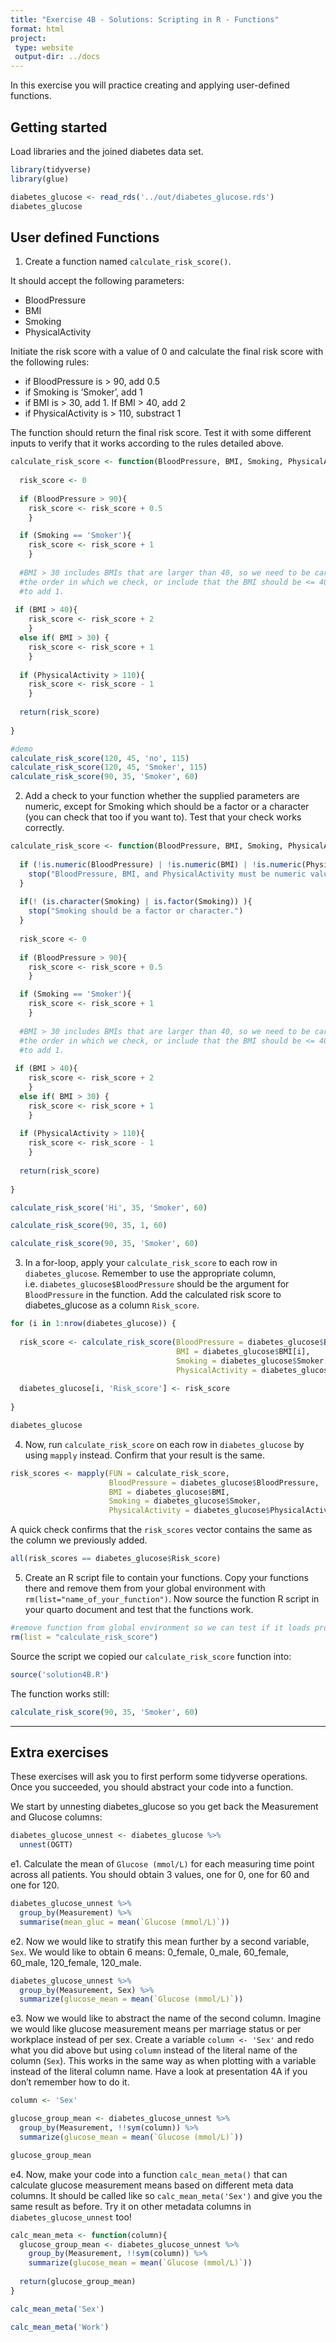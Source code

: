 ```yaml
---
title: "Exercise 4B - Solutions: Scripting in R - Functions"
format: html
project:
 type: website
 output-dir: ../docs
---
```


In this exercise you will practice creating and applying user-defined functions.

## Getting started

Load libraries and the joined diabetes data set.

```r
library(tidyverse)
library(glue)
```

```r
diabetes_glucose <- read_rds('../out/diabetes_glucose.rds')
diabetes_glucose
```

## User defined Functions

1. Create a function named `calculate_risk_score()`. 

It should accept the following parameters:

* BloodPressure
* BMI
* Smoking
* PhysicalActivity

Initiate the risk score with a value of 0 and calculate the final risk score with the following rules:

* if BloodPressure is > 90, add 0.5
* if Smoking is 'Smoker', add 1 
* if BMI is > 30, add 1. If BMI > 40, add 2
* if PhysicalActivity is > 110, substract 1

The function should return the final risk score. Test it with some different inputs to verify that it works according to the rules detailed above. 


```r
calculate_risk_score <- function(BloodPressure, BMI, Smoking, PhysicalActivity){
  
  risk_score <- 0
  
  if (BloodPressure > 90){
    risk_score <- risk_score + 0.5
    }

  if (Smoking == 'Smoker'){
    risk_score <- risk_score + 1
    }
  
  #BMI > 30 includes BMIs that are larger than 40, so we need to be careful of
  #the order in which we check, or include that the BMI should be <= 40 in order 
  #to add 1.   
  
 if (BMI > 40){
    risk_score <- risk_score + 2
    } 
  else if( BMI > 30) {
    risk_score <- risk_score + 1
    } 
  
  if (PhysicalActivity > 110){
    risk_score <- risk_score - 1
    }
    
  return(risk_score)
  
}


```


```r
#demo
calculate_risk_score(120, 45, 'no', 115)
calculate_risk_score(120, 45, 'Smoker', 115)
calculate_risk_score(90, 35, 'Smoker', 60)

```


2. Add a check to your function whether the supplied parameters are numeric, except for Smoking which should be a factor or a character (you can check that too if you want to). Test that your check works correctly.


```r
calculate_risk_score <- function(BloodPressure, BMI, Smoking, PhysicalActivity){
  
  if (!is.numeric(BloodPressure) | !is.numeric(BMI) | !is.numeric(PhysicalActivity)) {
    stop("BloodPressure, BMI, and PhysicalActivity must be numeric values.")
  }
  
  if(! (is.character(Smoking) | is.factor(Smoking)) ){
    stop("Smoking should be a factor or character.")
  }
  
  risk_score <- 0
  
  if (BloodPressure > 90){
    risk_score <- risk_score + 0.5
    }

  if (Smoking == 'Smoker'){
    risk_score <- risk_score + 1
    }
  
  #BMI > 30 includes BMIs that are larger than 40, so we need to be careful of
  #the order in which we check, or include that the BMI should be <= 40 in order 
  #to add 1.   
  
 if (BMI > 40){
    risk_score <- risk_score + 2
    } 
  else if( BMI > 30) {
    risk_score <- risk_score + 1
    } 
  
  if (PhysicalActivity > 110){
    risk_score <- risk_score - 1
    }
    
  return(risk_score)
  
}

```

```r
calculate_risk_score('Hi', 35, 'Smoker', 60)
```

```r
calculate_risk_score(90, 35, 1, 60)
```

```r
calculate_risk_score(90, 35, 'Smoker', 60)
```

3.  In a for-loop, apply your `calculate_risk_score` to each row in `diabetes_glucose`. Remember to use the appropriate column, i.e. `diabetes_glucose$BloodPressure` should be the argument for `BloodPressure` in the function. Add the calculated risk score to diabetes_glucose as a column `Risk_score`.

```r

for (i in 1:nrow(diabetes_glucose)) {
  
  risk_score <- calculate_risk_score(BloodPressure = diabetes_glucose$BloodPressure[i], 
                                     BMI = diabetes_glucose$BMI[i], 
                                     Smoking = diabetes_glucose$Smoker[i], 
                                     PhysicalActivity = diabetes_glucose$PhysicalActivity[i])
  
  diabetes_glucose[i, 'Risk_score'] <- risk_score
  
}

```

```r
diabetes_glucose
```


4. Now, run `calculate_risk_score` on each row in `diabetes_glucose` by using `mapply` instead. Confirm that your result is the same. 

```r
risk_scores <- mapply(FUN = calculate_risk_score, 
                      BloodPressure = diabetes_glucose$BloodPressure, 
                      BMI = diabetes_glucose$BMI,
                      Smoking = diabetes_glucose$Smoker,
                      PhysicalActivity = diabetes_glucose$PhysicalActivity)
```

A quick check confirms that the `risk_scores` vector contains the same as the column we previously added.

```r
all(risk_scores == diabetes_glucose$Risk_score)
```

5.  Create an R script file to contain your functions. Copy your functions there and remove them from your global environment with `rm(list="name_of_your_function")`. Now source the function R script in your quarto document and test that the functions work.

```r
#remove function from global environment so we can test if it loads properly from the script
rm(list = "calculate_risk_score")
```

Source the script we copied our `calculate_risk_score` function into:

```r
source('solution4B.R')
```

The function works still:

```r
calculate_risk_score(90, 35, 'Smoker', 60)
```

------------------------------------------------------------------------

## Extra exercises

These exercises will ask you to first perform some tidyverse operations. Once you succeeded, you should abstract your code into a function. 

We start by unnesting diabetes_glucose so you get back the Measurement and Glucose columns:

```r
diabetes_glucose_unnest <- diabetes_glucose %>%
  unnest(OGTT)
```

e1. Calculate the mean of `Glucose (mmol/L)` for each measuring time point across all patients. You should obtain 3 values, one for 0, one for 60 and one for 120. 

```r
diabetes_glucose_unnest %>%
  group_by(Measurement) %>%
  summarise(mean_gluc = mean(`Glucose (mmol/L)`))
```

e2. Now we would like to stratify this mean further by a second variable, `Sex`. We would like to obtain 6 means: 0_female, 0_male, 60_female, 60_male, 120_female, 120_male.

```r
diabetes_glucose_unnest %>%
  group_by(Measurement, Sex) %>%
  summarize(glucose_mean = mean(`Glucose (mmol/L)`))
```

e3. Now we would like to abstract the name of the second column. Imagine we would like glucose measurement means per marriage status or per workplace instead of per sex. Create a variable `column <- 'Sex'` and redo what you did above but using `column` instead of the literal name of the column (`Sex`). This works in the same way as when plotting with a variable instead of the literal column name. Have a look at presentation 4A if you don't remember how to do it.

```r
column <- 'Sex'

glucose_group_mean <- diabetes_glucose_unnest %>%
  group_by(Measurement, !!sym(column)) %>%
  summarize(glucose_mean = mean(`Glucose (mmol/L)`))

glucose_group_mean
```

e4. Now, make your code into a function `calc_mean_meta()` that can calculate glucose measurement means based on different meta data columns. It should be called like so `calc_mean_meta('Sex')` and give you the same result as before. Try it on other metadata columns in `diabetes_glucose_unnest` too!

```r
calc_mean_meta <- function(column){
  glucose_group_mean <- diabetes_glucose_unnest %>%
    group_by(Measurement, !!sym(column)) %>%
    summarize(glucose_mean = mean(`Glucose (mmol/L)`))
  
  return(glucose_group_mean)
}
```

```r
calc_mean_meta('Sex')
```

```r
calc_mean_meta('Work')
```
